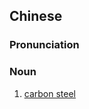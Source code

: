 ==Chinese==
{{zh-forms|s=碳钢}}
{{zh-wp}}

===Pronunciation===
{{zh-pron
|m=tàngāng
|c=taan3 gong3
|cat=n
}}

===Noun===
{{zh-noun}}

# [[carbon steel]]
